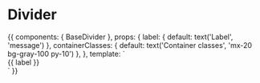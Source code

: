 
<Meta title="Components/Divider" component={BaseDivider} />

# Divider

<Props of={BaseDivider} />

<Preview>
  <Story name="Default">
    {{
      components: {
        BaseDivider
      },
      props: {
        label: {
          default: text('Label', 'message')
        },
        containerClasses: {
          default: text('Container classes', 'mx-20 bg-gray-100 py-10')
        },
      },
      template: `
      <div :class="containerClasses">
        <BaseDivider>
          {{ label }}
        </BaseDivider>
      </div>`
    }}
  </Story>
</Preview>
